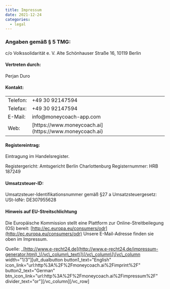 ```yaml
---
title: Impressum 
date: 2021-12-24
categories: 
  - legal
---
```


### Angaben gemäß § 5 TMG:

c/o Volkssolidarität e. V. Alte Schönhauser Straße 16, 10119 Berlin

#### Vertreten durch:

Perjan Duro

#### Kontakt:

<table><tbody><tr><td>Telefon:</td><td>+49 30 92147594</td></tr><tr><td>Telefax:</td><td>+49 30 92147594</td></tr><tr><td>E-Mail:</td><td>info@moneycoach-app.com</td></tr><tr><td>Web:</td><td>[https://www.moneycoach.ai](https://www.moneycoach.ai)</td></tr></tbody></table>

#### Registereintrag:

Eintragung im Handelsregister.

Registergericht: Amtsgericht Berlin Charlottenburg Registernummer: HRB 187249

#### Umsatzsteuer-ID:

Umsatzsteuer-Identifikationsnummer gemäß §27 a Umsatzsteuergesetz: USt-IdNr: DE307955628

#### Hinweis auf EU-Streitschlichtung

Die Europäische Kommission stellt eine Plattform zur Online-Streitbeilegung (OS) bereit: [http://ec.europa.eu/consumers/odr](http://ec.europa.eu/consumers/odr) Unsere E-Mail-Adresse finden sie oben im Impressum.

Quelle: _[http://www.e-recht24.de](http://www.e-recht24.de/impressum-generator.html)_\[/vc\_column\_text\]\[/vc\_column\]\[vc\_column width="1/3"\]\[ult\_dualbutton button1\_text="English" icon\_link="url:http%3A%2F%2Fmoneycoach.ai%2Fimprint%2F" button2\_text="German" btn\_icon\_link="url:http%3A%2F%2Fmoneycoach.ai%2Fimpressum%2F" divider\_text="or"\]\[/vc\_column\]\[/vc\_row\]

